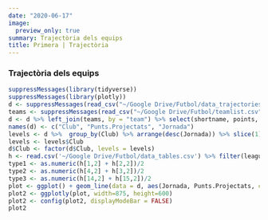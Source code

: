```yaml
---
date: "2020-06-17"
image:
  preview_only: true
summary: Trajectòria dels equips
title: Primera | Trajectòria
---
```


### Trajectòria dels equips
```r
suppressMessages(library(tidyverse))
suppressMessages(library(plotly))
d <- suppressMessages(read_csv("~/Google Drive/Futbol/data_trajectories.csv", col_types = cols())) %>% filter(league == "primera_division_femenina")
teams <- suppressMessages(read_csv("~/Google Drive/Futbol/teamlist.csv", col_types = cols())) %>% select(-fullname)
d <- d %>% left_join(teams, by = "team") %>% select(shortname, points, round)
names(d) <- c("Club", "Punts.Projectats", "Jornada")
levels <- d %>%  group_by(Club) %>% arrange(desc(Jornada)) %>% slice(1) %>% arrange(desc(Punts.Projectats))
levels <- levels$Club
d$Club <- factor(d$Club, levels = levels)
h <- read.csv('~/Google Drive/Futbol/data_tables.csv') %>% filter(league == 'primera_division_femenina')
type1 <- as.numeric(h[1,2] + h[2,2])/2
type2 <- as.numeric(h[4,2] + h[3,2])/2
type3 <- as.numeric(h[14,2] + h[15,2])/2
plot <- ggplot() + geom_line(data = d, aes(Jornada, Punts.Projectats, color = Club)) + geom_hline(aes(yintercept=type1), linetype='dashed', color='#dddddd') + geom_hline(aes(yintercept=type2), linetype='dashed', color='#dddddd') + geom_hline(aes(yintercept=type3), linetype='dashed', color='#dddddd') + theme_minimal()
plot2 <- ggplotly(plot, width=875, height=600)
plot2 <- config(plot2, displayModeBar = FALSE)
plot2
```
